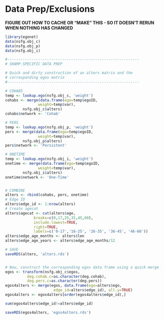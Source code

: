 
# Data Prep/Exclusions {#dataprep}

**FIGURE OUT HOW TO CACHE OR "MAKE" THIS - SO IT DOESN'T RERUN WHEN NOTHING HAS CHANGED**

```r
library(egonet)
data(nsfg.obj_c)
data(nsfg.obj_p)
data(nsfg.obj_i)

#------------------------------------------------------------
# SHAMP-SPECIFIC DATA PREP

# Quick and dirty construction of an alters matrix and the 
# corresponding egos matrix
#------------------------------------------------------------

# COHABS
temp <- lookup.ego(nsfg.obj_c, 'weight')
cohabs <- merge(data.frame(ego=temp$egoID,
			   weight=temp$var),
		nsfg.obj_c$alters)
cohabs$network <- 'Cohab'

# PERS
temp <- lookup.ego(nsfg.obj_p, 'weight')
pers <- merge(data.frame(ego=temp$egoID,
			   weight=temp$var),
		nsfg.obj_p$alters)
pers$network <- 'Persistent'

# ONETIME
temp <- lookup.ego(nsfg.obj_i, 'weight')
onetime <- merge(data.frame(ego=temp$egoID,
			   weight=temp$var),
		nsfg.obj_i$alters)
onetime$network <- 'One-Time'


# COMBINE 
alters <- rbind(cohabs, pers, onetime)
# Edge ID
alters$edge_id <- 1:nrow(alters)
# Create agecat
alters$agecat <- cut(alters$age, 
		     breaks=c(0,17,25,35,45,60), 
		     include.lowest=TRUE,
		     right=TRUE,
		     labels=c('0-17','18-25', '26-35', '36-45', '46-60'))
alters$edge_age_months <- alters$len
alters$edge_age_years <- alters$edge_age_months/12

# SAVE
saveRDS(alters, 'alters.rds')


# Now, construct the corresponding egos data frame using a quick merge
egos <- transform(nsfg.obj_c$egos,
		  deg.cohab.c=as.character(deg.cohab),
		  deg.pers.c=as.character(deg.pers))
egos4alters <- merge(egos, data.frame(ego=alters$ego,
				      edge_id=alters$edge_id), all.y=TRUE)
egos4alters <- egos4alters[order(egos4alters$edge_id),]

sum(egos4alters$edge_id!=alters$edge_id)

saveRDS(egos4alters, 'egos4alters.rds')
```

